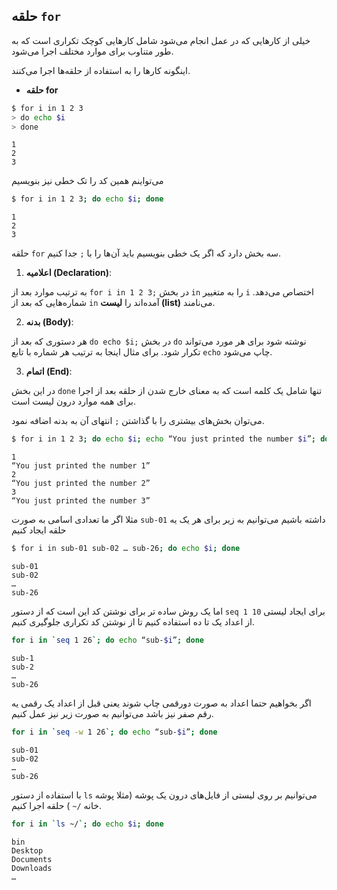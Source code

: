 حلقه `for`
---------

خیلی از کارهایی که در عمل انجام می‌شود شامل کارهایی
کوچک تکراری است که به طور متناوب برای موارد مختلف اجرا 
می‌شود.

اینگونه کار‌ها را به استفاده از حلقه‌ها اجرا می‌کنند.

- **حلقه for**

```bash
$ for i in 1 2 3
> do echo $i
> done
```
```
1
2
3
```

می‌تواینم همین کد را تک خطی نیز بنویسیم

```bash
$ for i in 1 2 3; do echo $i; done
```
```
1
2
3
```

حلقه `for` 
سه بخش دارد که اگر یک خطی بنویسیم باید آن‌ها را با
`;`
جدا کنیم.

1. **اعلامیه (Declaration)**:

در بخش 
[`for i in 1 2 3;`]{dir=ltr}
به ترتیب موارد بعد از 
`in`
را به متغییر 
`i`
اختصاص می‌دهد.
شماره‌هایی که بعد از
`in`
آمده‌اند را
**لیست (list)**
می‌نامند.

2. **بدنه (Body)**:

در بخش
[`do echo $i;`]{dir=ltr}
هر دستوری که بعد از 
`do`
نوشته شود برای هر مورد می‌تواند تکرار شود.
برای مثال اینجا به ترتیب هر شماره با تابع 
`echo`
چاپ می‌شود.


3. **اتمام (End)**:

در این بخش
`done`
تنها شامل یک کلمه است که به معنای خارج شدن از حلقه بعد
از اجرا برای همه موارد درون لیست است.

می‌توان بخش‌های بیشتری را با گذاشتن 
`;`
انتهای آن به بدنه اضافه نمود.

```bash
$ for i in 1 2 3; do echo $i; echo “You just printed the number $i”; done
```
```
1
“You just printed the number 1”
2
“You just printed the number 2”
3
“You just printed the number 3”
```

مثلا اگر ما تعدادی اسامی به صورت 
`sub-01`
داشته باشیم می‌توانیم به زیر برای هر یک یه حلقه ایجاد کنیم

```bash
$ for i in sub-01 sub-02 … sub-26; do echo $i; done
```
```
sub-01
sub-02
…
sub-26
```

اما یک روش ساده تر برای نوشتن کد این است که 
از دستور 
`seq 1 10`
برای ایجاد لیستی از اعداد یک تا ده استفاده کنیم تا
از نوشتن کد تکراری جلوگیری کنیم.

```bash
for i in `seq 1 26`; do echo “sub-$i”; done
```
```
sub-1
sub-2
…
sub-26
```

اگر بخواهیم حتما اعداد به صورت دورقمی چاپ شوند
یعنی قبل از اعداد یک رقمی یه رقم صفر نیز باشد می‌توانیم
به صورت زیر نیز عمل کنیم.

```bash
for i in `seq -w 1 26`; do echo “sub-$i”; done
```
```
sub-01
sub-02
…
sub-26
```

با استفاده از دستور
`ls`
می‌توانیم بر روی لیستی از فایل‌های درون یک پوشه 
(مثلا پوشه خانه
[`~/`]{dir=ltr}
)
حلقه اجرا کنیم.

```bash
for i in `ls ~/`; do echo $i; done
```
```
bin
Desktop
Documents
Downloads
…
```

